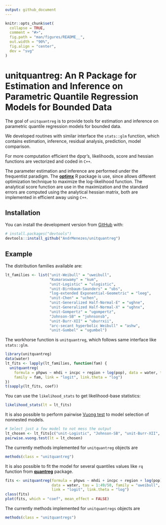 ```yaml
---
output: github_document
---
```


<!-- README.md is generated from README.Rmd. Please edit that file -->

```r
knitr::opts_chunk$set(
  collapse = TRUE,
  comment = "#>",
  fig.path = "man/figures/README__",
  out.width = "90%",
  fig.align = "center",
  dev = "svg"
)
```

# unitquantreg: An R Package for Estimation and Inference on Parametric Quantile Regression Models for Bounded Data

<!-- badges: start -->
<!-- badges: end -->

The goal of `unitquantreg` is to provide tools for estimation and inference on
parametric quantile regression models for bounded data.

We developed routines with similar interface the `stats::glm` function,  which contains
estimation, inference, residual analysis, prediction, model comparison.

For more computation efficient the dpqr's, likelihoods, score and
hessian functions are vectorized and coded in `C++`.

The parameter estimation and inference are performed under the frequentist paradigm. 
The [**optimx**](https://cran.r-project.org/web/packages/optimx/index.html) R package
is use, since allows different optimization technique to maximize the log-likelihood function.
The analytical  score function are use in the maximization and the standard errors
are computed using the analytical  hessian matrix, both are implemented in efficient away using `C++`.



## Installation

You can install the development version from [GitHub](https://github.com/) with:

```r
# install.packages("devtools")
devtools::install_github("AndrMenezes/unitquantreg")
```

## Example

The distribution families available are:

```r
lt_families <- list("unit-Weibull" = "uweibull",
                    "Kumaraswamy" = "kum",
                    "unit-Logistic" = "ulogistic",
                    "unit-Birnbaum-Saunders" = "ubs",
                    "log-extended Exponential-Geometric" = "leeg",
                    "unit-Chen" = "uchen",
                    "unit-Generalized Half-Normal-E" = "ughne",
                    "unit-Generalized Half-Normal-X" = "ughnx",
                    "unit-Gompertz" = "ugompertz",
                    "Johnson-SB" = "johnsonsb",
                    "unit-Burr-XII" = "uburrxii",
                    "arc-secant hyperbolic Weibull" = "ashw",
                    "unit-Gumbel" = "ugumbel")
```


The workhorse function is `unitquantreg`, which follows same interface like `stats::glm`.

```r
library(unitquantreg)
data(water)
lt_fits <- lapply(lt_families, function(fam) {
  unitquantreg(
    formula = phpws ~ mhdi + incpc + region + log(pop), data = water, tau = 0.5,
    family = fam, link = "logit", link.theta = "log")
})
t(sapply(lt_fits, coef))
```

You can use the `likelihood_stats` to get likelihood-base statistics:

```r
likelihood_stats(lt = lt_fits)
```

It is also possible to perform pairwise [Vuong test](https://en.wikipedia.org/wiki/Vuong%27s_closeness_test) to model selection of nonnested models.

```r
# Select just a few model to not mess the output
lt_chosen <- lt_fits[c("unit-Logistic", "Johnson-SB", "unit-Burr-XII", "unit-Weibull")]
pairwise.vuong.test(lt = lt_chosen)
```


The currently methods implemented for `unitquantreg` objects are
```r
methods(class = "unitquantreg")
```


It is also possible to fit the model for several quantiles values like `rq` function from [**quantreg**](https://cran.r-project.org/web/packages/quantreg/index.html) package.

```r
fits <- unitquantreg(formula = phpws ~ mhdi + incpc + region + log(pop),
                     data = water, tau = 1:49/50, family = "uweibull",
                     link = "logit", link.theta = "log")
class(fits)
plot(fits, which = "coef", mean_effect = FALSE)
```

The currently methods implemented for `unitquantregs` objects are
```r
methods(class = "unitquantregs")
```
